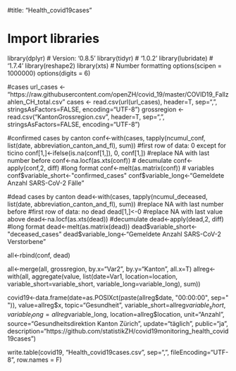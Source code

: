 #title: "Health_covid19cases"

# Import libraries
library(dplyr) # Version: ‘0.8.5’
library(tidyr) # ‘1.0.2’
library(lubridate) # ‘1.7.4’
library(reshape2)
library(xts)
# Number formatting
options(scipen = 1000000)
options(digits = 6)

#cases
url_cases  <- "https://raw.githubusercontent.com/openZH/covid_19/master/COVID19_Fallzahlen_CH_total.csv"
cases <- read.csv(url(url_cases), header=T, sep=",", stringsAsFactors=FALSE, encoding="UTF-8")
grossregion <- read.csv("KantonGrossregion.csv", header=T, sep=",", stringsAsFactors=FALSE, encoding="UTF-8")

#confirmed cases by canton
conf<-with(cases, tapply(ncumul_conf, list(date, abbreviation_canton_and_fl), sum))
#first row of data: 0 except for ticino
conf[1,]<-ifelse(is.na(conf[1,]), 0, conf[1,])
#replace NA with last number before
conf<-na.locf(as.xts(conf))
# decumulate
conf<-apply(conf,2, diff)
#long format
conf<-melt(as.matrix(conf))
# variables
conf$variable_short<-"confirmed_cases"
conf$variable_long<-"Gemeldete Anzahl SARS-CoV-2 Fälle"


#dead cases by canton
dead<-with(cases, tapply(ncumul_deceased, list(date, abbreviation_canton_and_fl), sum))
#replace NA with last number before
#first row of data: no dead
dead[1,]<-0
#replace NA with last value above
dead<-na.locf(as.xts(dead))
#decumulate
dead<-apply(dead,2, diff)
#long format
dead<-melt(as.matrix(dead))
dead$variable_short<-"deceased_cases"
dead$variable_long<-"Gemeldete Anzahl SARS-CoV-2 Verstorbene"

all<-rbind(conf, dead)

all<-merge(all, grossregion, by.x="Var2", by.y="Kanton", all.x=T)
allreg<-with(all, aggregate(value, list(date=Var1, 
                                        location=location, 
                                        variable_short=variable_short, 
                                        variable_long=variable_long), sum))



covid19<-data.frame(date=as.POSIXct(paste(allreg$date, "00:00:00", sep=" ")),
                       value=allreg$x,
                       topic="Gesundheit",
                       variable_short=allreg$variable_short,
                       variable_long=allreg$variable_long,
                       location=allreg$location,
                       unit="Anzahl",
                       source="Gesundheitsdirektion Kanton Zürich",
                       update="täglich",
                       public="ja",
                       description="https://github.com/statistikZH/covid19monitoring_health_covid19cases")

write.table(covid19, "Health_covid19cases.csv", sep=",", fileEncoding="UTF-8", row.names = F)
